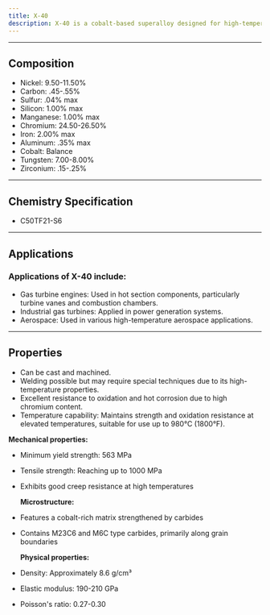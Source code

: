 ```yaml
---
title: X-40
description: X-40 is a cobalt-based superalloy designed for high-temperature applications in gas turbines. X-40's combination of high-temperature strength, creep resistance, and excellent oxidation resistance makes it valuable for critical components in aerospace and power generation industries. Its cobalt-based composition provides good thermal fatigue resistance and stability at elevated temperatures
---
```


---


## Composition

<Card className='properties'>
  <ul>
    <li>Nickel: 9.50-11.50%</li>
    <li>Carbon: .45-.55%</li>
    <li>Sulfur: .04% max</li>
    <li>Silicon: 1.00% max</li>
    <li>Manganese: 1.00% max</li>
    <li>Chromium: 24.50-26.50%</li>
    <li>Iron: 2.00% max</li>
    <li>Aluminum: .35% max</li>
    <li>Cobalt: Balance</li>
    <li>Tungsten: 7.00-8.00%</li>
    <li>Zirconium: .15-.25%</li>
  </ul>
</Card>

---

## Chemistry Specification

- C50TF21-S6

---

## Applications

### Applications of X-40 include:

- Gas turbine engines: Used in hot section components, particularly turbine vanes and combustion chambers.
- Industrial gas turbines: Applied in power generation systems.
- Aerospace: Used in various high-temperature aerospace applications.

---

## Properties

- Can be cast and machined.
- Welding possible but may require special techniques due to its high-temperature properties.
- Excellent resistance to oxidation and hot corrosion due to high chromium content.
- Temperature capability: Maintains strength and oxidation resistance at elevated temperatures, suitable for use up to 980°C (1800°F).

**Mechanical properties:**

- Minimum yield strength: 563 MPa
- Tensile strength: Reaching up to 1000 MPa
- Exhibits good creep resistance at high temperatures

  **Microstructure:**

- Features a cobalt-rich matrix strengthened by carbides
- Contains M23C6 and M6C type carbides, primarily along grain boundaries

  **Physical properties:**

- Density: Approximately 8.6 g/cm³
- Elastic modulus: 190-210 GPa
- Poisson's ratio: 0.27-0.30
